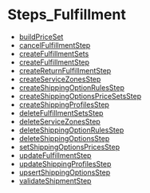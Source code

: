 
# Steps\_Fulfillment

- [buildPriceSet](../../functions/core_flows.buildPriceSet/page.mdx)
- [cancelFulfillmentStep](../../functions/core_flows.cancelFulfillmentStep/page.mdx)
- [createFulfillmentSets](../../functions/core_flows.createFulfillmentSets/page.mdx)
- [createFulfillmentStep](../../functions/core_flows.createFulfillmentStep/page.mdx)
- [createReturnFulfillmentStep](../../functions/core_flows.createReturnFulfillmentStep/page.mdx)
- [createServiceZonesStep](../../functions/core_flows.createServiceZonesStep/page.mdx)
- [createShippingOptionRulesStep](../../functions/core_flows.createShippingOptionRulesStep/page.mdx)
- [createShippingOptionsPriceSetsStep](../../functions/core_flows.createShippingOptionsPriceSetsStep/page.mdx)
- [createShippingProfilesStep](../../functions/core_flows.createShippingProfilesStep/page.mdx)
- [deleteFulfillmentSetsStep](../../functions/core_flows.deleteFulfillmentSetsStep/page.mdx)
- [deleteServiceZonesStep](../../functions/core_flows.deleteServiceZonesStep/page.mdx)
- [deleteShippingOptionRulesStep](../../functions/core_flows.deleteShippingOptionRulesStep/page.mdx)
- [deleteShippingOptionsStep](../../functions/core_flows.deleteShippingOptionsStep/page.mdx)
- [setShippingOptionsPricesStep](../../functions/core_flows.setShippingOptionsPricesStep/page.mdx)
- [updateFulfillmentStep](../../functions/core_flows.updateFulfillmentStep/page.mdx)
- [updateShippingProfilesStep](../../functions/core_flows.updateShippingProfilesStep/page.mdx)
- [upsertShippingOptionsStep](../../functions/core_flows.upsertShippingOptionsStep/page.mdx)
- [validateShipmentStep](../../functions/core_flows.validateShipmentStep/page.mdx)
